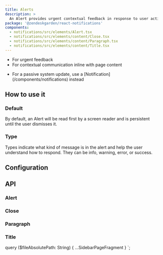 ```yaml
---
title: Alerts
description: >
  An Alert provides urgent contextual feedback in response to user action or system activity.
package: '@zendeskgarden/react-notifications'
components:
  - notifications/src/elements/Alert.tsx
  - notifications/src/elements/content/Close.tsx
  - notifications/src/elements/content/Paragraph.tsx
  - notifications/src/elements/content/Title.tsx
---
```


<Usage>
  <Use>
    <ul>
      <li>For urgent feedback</li>
      <li>For contextual communication inline with page content</li>
    </ul>
  </Use>
  <Misuse>
    <ul>
      <li>
        <Markdown>
          For a passive system update, use a [Notification](/components/notifications) instead
        </Markdown>
      </li>
    </ul>
  </Misuse>
</Usage>

## How to use it

### Default

By default, an Alert will be read first by a screen reader and is persistent
until the user dismisses it.


<CodeExample code={DefaultCode}>
  <Default />
</CodeExample>

### Type

Types indicate what kind of message is in the alert and help the user understand
how to respond. They can be info, warning, error, or success.


<CodeExample code={TypeCode}>
  <Type />
</CodeExample>

## Configuration

<Configuration reactPackage={props.data.mdx.package} components={props.data.mdx.components} />

## API

### Alert

<Component components={props.data.mdx.components} componentName="alert" />

<PropSheet components={props.data.mdx.components} componentName="alert" />

### Close

<Component components={props.data.mdx.components} componentName="close" />

<PropSheet components={props.data.mdx.components} componentName="close" />

### Paragraph

<Component components={props.data.mdx.components} componentName="paragraph" />

<PropSheet components={props.data.mdx.components} componentName="paragraph" />

### Title

<Component components={props.data.mdx.components} componentName="title" />

<PropSheet components={props.data.mdx.components} componentName="title" />


  query ($fileAbsolutePath: String) {
    ...SidebarPageFragment
  }
`;

